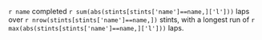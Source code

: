`r name` completed `r sum(abs(stints[stints['name']==name,]['l']))` laps over `r nrow(stints[stints['name']==name,])` stints, with a longest run of `r max(abs(stints[stints['name']==name,]['l']))` laps.
